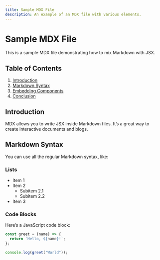 ```yaml
---
title: Sample MDX File
description: An example of an MDX file with various elements.
---
```


# Sample MDX File

This is a sample MDX file demonstrating how to mix Markdown with JSX.

## Table of Contents

1. [Introduction](#introduction)
2. [Markdown Syntax](#markdown-syntax)
3. [Embedding Components](#embedding-components)
4. [Conclusion](#conclusion)

## Introduction

MDX allows you to write JSX inside Markdown files. It’s a great way to create interactive documents and blogs.

## Markdown Syntax

You can use all the regular Markdown syntax, like:

### Lists

- Item 1
- Item 2
  - Subitem 2.1
  - Subitem 2.2
- Item 3

### Code Blocks

Here’s a JavaScript code block:

```js
const greet = (name) => {
  return `Hello, ${name}!`;
};

console.log(greet("World"));
